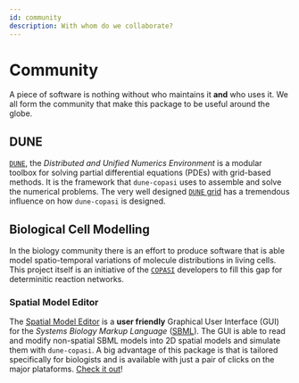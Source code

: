 ```yaml
---
id: community
description: With whom do we collaborate?
---
```


# Community

A piece of software is nothing without who maintains it **and** who uses it.
We all form the community that make this package to be useful around the globe.

## DUNE

[`DUNE`](https://www.dune-project.org/), the *Distributed and Unified Numerics
Environment* is a modular toolbox for solving partial differential equations
(PDEs) with grid-based methods. It is the framework that `dune-copasi` uses to
assemble and solve the numerical problems. The very well designed [`DUNE`
grid](https://link.springer.com/article/10.1007/s00607-008-0003-x)
has a tremendous influence on how `dune-copasi` is designed.

## Biological Cell Modelling

In the biology community there is an effort to produce software that is able
model spatio-temporal variations of molecule distributions in living cells.
This project itself is an initiative of the [`COPASI`](http://copasi.org/)
developers to fill this gap for determinitic reaction networks.

### Spatial Model Editor

The [Spatial Model Editor](https://github.com/spatial-model-editor/spatial-model-editor) is
a **user friendly** Graphical User Interface (GUI) for the
*Systems Biology Markup Language* ([SBML](https://en.wikipedia.org/wiki/SBML)).
The GUI is able to read and modify non-spatial SBML models into 2D spatial
models and simulate them with `dune-copasi`. A big advantage of this package is
that is tailored specifically for biologists and is available with just a pair
of clicks on the major plataforms.
[Check it out](https://spatial-model-editor.readthedocs.io/en/latest/quickstart/get-started.html)!
